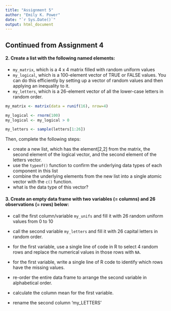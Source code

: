 ```yaml
---
title: "Assignment 5"
author: "Emily K. Power"
date: "`r Sys.Date()`"
output: html_document
---
```


## Continued from Assignment 4  

#### 2. Create a list with the following named elements:  

  * `my_matrix`, which is a 4 x 4 matrix filled with random uniform values
  * `my_logical`, which is a 100-element vector of TRUE or FALSE values. You can do this efficiently by setting up a vector of random values and then applying an inequality to it.
  * `my_letters`, which is a 26-element vector of all the lower-case letters in random order.
```r
my_matrix <- matrix(data = runif(16), nrow=4)

my_logical <- rnorm(100)
my_logical <- my_logical > 0

my_letters <- sample(letters[1:26])
```


Then, complete the following steps:

  * create a new list, which has the element[2,2] from the matrix, the second element of the logical vector, and the second element of the letters vector.
  * use the `typeof()` function to confirm the underlying data types of each component in this list
  * combine the underlying elements from the new list into a single atomic vector with the `c()` function.
  * what is the data type of this vector?  


#### 3. Create an empty data frame with two variables (= columns) and 26 observations (= rows) below:

  * call the first column/variable `my_unifs` and fill it with 26 random uniform values from 0 to 10

  * call the second variable `my_letters` and fill it with 26 capital letters in random order.

  * for the first variable, use a single line of code in R to select 4 random rows and replace the numerical values in those rows with `NA`.

  * for the first variable, write a single line of R code to identify which rows have the missing values.
  
  * re-order the entire data frame to arrange the second variable in alphabetical order.
  
  * calculate the column mean for the first variable.
  
  * rename the second column ‘my_LETTERS’